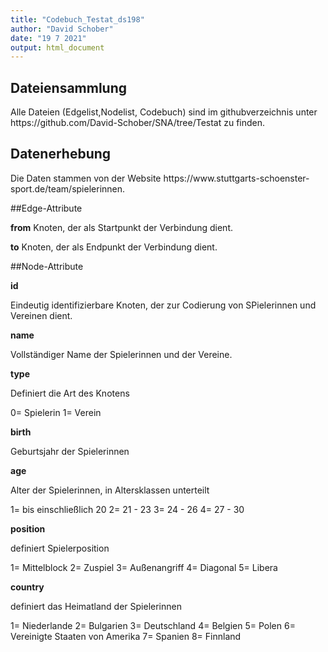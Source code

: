 ---
title: "Codebuch_Testat_ds198"
author: "David Schober"
date: "19 7 2021"
output: html_document
---

## Dateiensammlung

Alle Dateien (Edgelist,Nodelist, Codebuch) sind im githubverzeichnis unter https://github.com/David-Schober/SNA/tree/Testat zu finden.

## Datenerhebung

Die Daten stammen von der Website https://www.stuttgarts-schoenster-sport.de/team/spielerinnen.

##Edge-Attribute

**from**
Knoten, der als Startpunkt der Verbindung dient.

**to**
Knoten, der als Endpunkt der Verbindung dient.

##Node-Attribute

**id**

Eindeutig identifizierbare Knoten, der zur Codierung von SPielerinnen und Vereinen dient.

**name**

Vollständiger Name der Spielerinnen und der Vereine.

**type**

Definiert die Art des Knotens

0= Spielerin
1= Verein

**birth**

Geburtsjahr der Spielerinnen

**age**

Alter der Spielerinnen, in Altersklassen unterteilt

1= bis einschließlich 20
2= 21 - 23
3= 24 - 26
4= 27 - 30

**position**

definiert Spielerposition

1= Mittelblock
2= Zuspiel
3= Außenangriff
4= Diagonal
5= Libera

**country**

definiert das Heimatland der Spielerinnen

1= Niederlande
2= Bulgarien
3= Deutschland
4= Belgien
5= Polen
6= Vereinigte Staaten von Amerika
7= Spanien
8= Finnland
